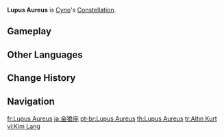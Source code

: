 {{Constellation Overview Infobox
|title     = Lupus Aureus
|character = Cyno
|meaning   = Golden Wolf
}}
'''Lupus Aureus''' is [[Cyno]]'s [[Constellation]].

==Gameplay==
{{Constellation Table|Cyno}}

==Other Languages==
{{Other Languages
|en       = Lupus Aureus
|en_lang  = la
|en_tl    = Golden Wolf
|zhs      = 金狼座
|zhs_rm   = Jīnláng-zuò
|zht      = 金狼座
|zht_rm   = Jīnláng-zuò
|zh_tl    = Golden Wolf Constellation
|ja       = 金狼座
|ja_rm    = Kinrou-za
|ja_tl    = Golden Wolf Constellation
|ko       = 황금이리자리
|ko_rm    = Hwanggeum-iri-jari
|ko_tl    = Golden Wolf Constellation
|es       = Lupus Aureus
|fr       = Lupus Aureus
|ru       = Золотой Шакал
|ru_tl    = Golden Jackal
|th       = Lupus Aureus
|vi       = Cung Kim Lang
|vi_tl    = 
|de       = Lupus Aureus
|id       = Lupus Aureus
|pt       = Lupus Aureus
|tr       = Altın Kurt
|tr_tl    = Golden Wolf
|it       = Lupus Aureus
}}

==Change History==
{{Change History|3.1}}

==Navigation==
{{Constellation Navbox}}

[[fr:Lupus Aureus]]
[[ja:金狼座]]
[[pt-br:Lupus Aureus]]
[[th:Lupus Aureus]]
[[tr:Altın Kurt]]
[[vi:Kim Lang]]